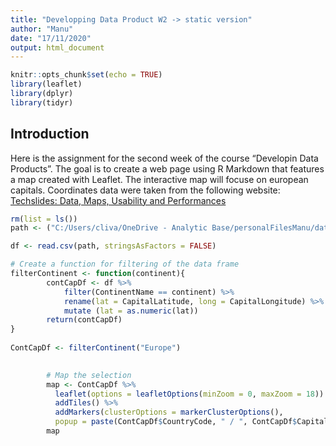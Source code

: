 ```yaml
---
title: "Developping Data Product W2 -> static version"
author: "Manu"
date: "17/11/2020"
output: html_document
---
```


```r
knitr::opts_chunk$set(echo = TRUE)
library(leaflet)
library(dplyr)
library(tidyr)
```

## Introduction

Here is the assignment for the second week of the course "Developin Data Products". The goal is to create a web page using R Markdown that features a map created with Leaflet. The interactive map will focuse on european capitals. Coordinates data were taken from the following website: [Techslides: Data, Maps, Usability and Performances](http://techslides.com/list-of-countries-and-capitals)



```r
rm(list = ls())
path <- ("C:/Users/cliva/OneDrive - Analytic Base/personalFilesManu/data_science/coursera_courses/data_scientist/9_developping_dataProducts/assignment/data/country-capitals.csv")

df <- read.csv(path, stringsAsFactors = FALSE)
```


```r


        
# Create a function for filtering of the data frame
filterContinent <- function(continent){
        contCapDf <- df %>%
            filter(ContinentName == continent) %>%
            rename(lat = CapitalLatitude, long = CapitalLongitude) %>%
            mutate (lat = as.numeric(lat))
        return(contCapDf)
}
        
ContCapDf <- filterContinent("Europe")

        
        # Map the selection   
        map <- ContCapDf %>%
          leaflet(options = leafletOptions(minZoom = 0, maxZoom = 18)) %>%
          addTiles() %>%
          addMarkers(clusterOptions = markerClusterOptions(), 
          popup = paste(ContCapDf$CountryCode, " / ", ContCapDf$CapitalName))
        map
      
```


